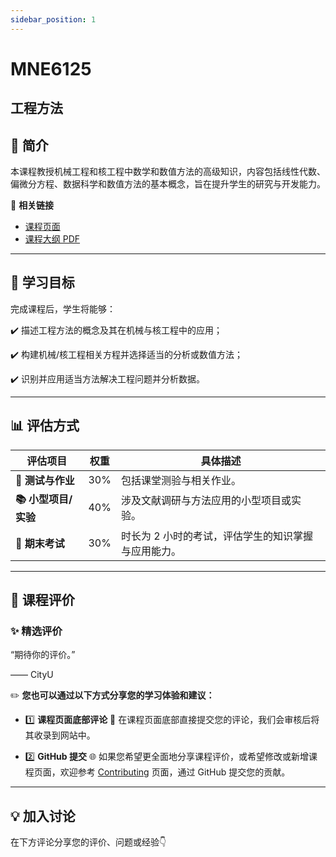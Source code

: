 ```yaml
---
sidebar_position: 1
---
```


# MNE6125
## 工程方法

## **📘 简介**
本课程教授机械工程和核工程中数学和数值方法的高级知识，内容包括线性代数、偏微分方程、数据科学和数值方法的基本概念，旨在提升学生的研究与开发能力。

🔗 **相关链接**
- [课程页面](https://www.cityu.edu.hk/catalogue/pg/202425/course/MNE6125.htm)
- [课程大纲 PDF](https://www.cityu.edu.hk/catalogue/pg/202425/course/MNE6125.pdf)

---

## **🎯 学习目标**

完成课程后，学生将能够：

✔️ 描述工程方法的概念及其在机械与核工程中的应用；

✔️ 构建机械/核工程相关方程并选择适当的分析或数值方法；

✔️ 识别并应用适当方法解决工程问题并分析数据。

---

## **📊 评估方式**

| **评估项目**          | **权重** | **具体描述**                                                                                     |
|----------------------|---------|---------------------------------------------------------------------------------------------------|
| **📖 测试与作业**      | 30%     | 包括课堂测验与相关作业。                                                                         |
| **📚 小型项目/实验**    | 40%     | 涉及文献调研与方法应用的小型项目或实验。                                                         |
| **📖 期末考试**        | 30%     | 时长为 2 小时的考试，评估学生的知识掌握与应用能力。                                              |

---

## **💬 课程评价**

### ✨ **精选评价**
<div className={commentStyles.commentBox}>
    <p className={commentStyles.commentText}>
        “期待你的评价。”
    </p>
    <p className={commentStyles.commentAuthor}>—— CityU</p>
</div>

✏️ **您也可以通过以下方式分享您的学习体验和建议：**

- 1️⃣ **课程页面底部评论**
💬 在课程页面底部直接提交您的评论，我们会审核后将其收录到网站中。

- 2️⃣ **GitHub 提交**
🌐 如果您希望更全面地分享课程评价，或希望修改或新增课程页面，欢迎参考 [Contributing](https://penjc.github.io/cityU-navigator/contributing) 页面，通过 GitHub 提交您的贡献。

---

## **💡 加入讨论**

在下方评论分享您的评价、问题或经验👇
<Utterances />